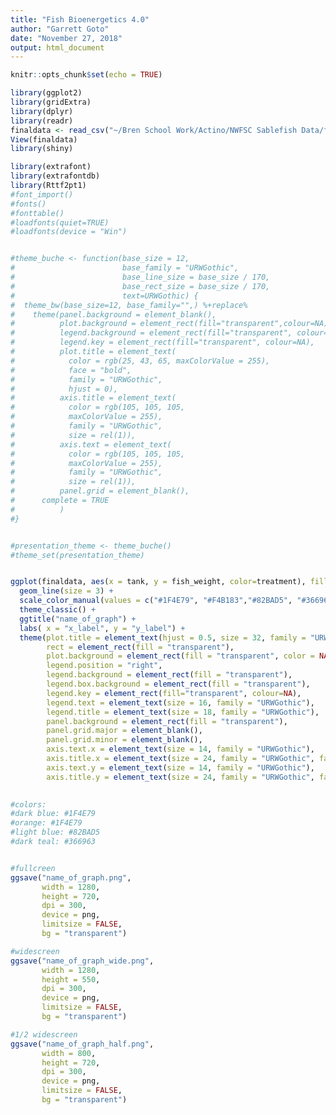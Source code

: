 ---
title: "Fish Bioenergetics 4.0"
author: "Garrett Goto"
date: "November 27, 2018"
output: html_document
---

```{r setup, include=FALSE}
knitr::opts_chunk$set(echo = TRUE)
```

```{r packages, echo=FALSE, message=FALSE}

library(ggplot2)
library(gridExtra)
library(dplyr)
library(readr)
finaldata <- read_csv("~/Bren School Work/Actino/NWFSC Sablefish Data/finaldata.csv")
View(finaldata)
library(shiny)

library(extrafont)
library(extrafontdb)
library(Rttf2pt1)
#font_import()
#fonts()
#fonttable()
#loadfonts(quiet=TRUE)
#loadfonts(device = "Win")



```


```{r buche_theme}

#theme_buche <- function(base_size = 12,
#                        base_family = "URWGothic",
#                        base_line_size = base_size / 170,
#                        base_rect_size = base_size / 170,
#                        text=URWGothic) {
#  theme_bw(base_size=12, base_family="",) %+replace%
#    theme(panel.background = element_blank(), 
#          plot.background = element_rect(fill="transparent",colour=NA), 
#          legend.background = element_rect(fill="transparent", colour=NA),
#          legend.key = element_rect(fill="transparent", colour=NA),
#          plot.title = element_text(
#            color = rgb(25, 43, 65, maxColorValue = 255), 
#            face = "bold",
#            family = "URWGothic",
#            hjust = 0),
#          axis.title = element_text(
#            color = rgb(105, 105, 105, 
#            maxColorValue = 255), 
#            family = "URWGothic",
#            size = rel(1)),
#          axis.text = element_text(
#            color = rgb(105, 105, 105, 
#            maxColorValue = 255), 
#            family = "URWGothic",
#            size = rel(1)),
#          panel.grid = element_blank(),
#      complete = TRUE
#          )
#}


#presentation_theme <- theme_buche()
#theme_set(presentation_theme)


ggplot(finaldata, aes(x = tank, y = fish_weight, color=treatment), fill = "transparent") + 
  geom_line(size = 3) +
  scale_color_manual(values = c("#1F4E79", "#F4B183","#82BAD5", "#366963")) +
  theme_classic() +
  ggtitle("name_of_graph") +
  labs( x = "x_label", y = "y_label") +
  theme(plot.title = element_text(hjust = 0.5, size = 32, family = "URWGothic", face = "bold"), 
        rect = element_rect(fill = "transparent"),
        plot.background = element_rect(fill = "transparent", color = NA),
        legend.position = "right",
        legend.background = element_rect(fill = "transparent"),
        legend.box.background = element_rect(fill = "transparent"),
        legend.key = element_rect(fill="transparent", colour=NA),
        legend.text = element_text(size = 16, family = "URWGothic"),
        legend.title = element_text(size = 18, family = "URWGothic"),
        panel.background = element_rect(fill = "transparent"),
        panel.grid.major = element_blank(),
        panel.grid.minor = element_blank(),
        axis.text.x = element_text(size = 14, family = "URWGothic"),
        axis.title.x = element_text(size = 24, family = "URWGothic", face = "bold"),
        axis.text.y = element_text(size = 14, family = "URWGothic"),
        axis.title.y = element_text(size = 24, family = "URWGothic", face = "bold"))
 

#colors: 
#dark blue: #1F4E79
#orange: #1F4E79
#light blue: #82BAD5
#dark teal: #366963


#fullcreen
ggsave("name_of_graph.png", 
       width = 1280, 
       height = 720, 
       dpi = 300, 
       device = png, 
       limitsize = FALSE, 
       bg = "transparent")

#widescreen
ggsave("name_of_graph_wide.png", 
       width = 1280, 
       height = 550, 
       dpi = 300, 
       device = png, 
       limitsize = FALSE, 
       bg = "transparent")

#1/2 widescreen
ggsave("name_of_graph_half.png", 
       width = 800, 
       height = 720, 
       dpi = 300, 
       device = png, 
       limitsize = FALSE, 
       bg = "transparent")


```


